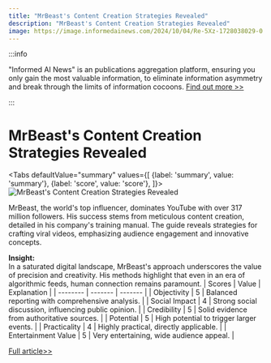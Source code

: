 ```yaml
---
title: "MrBeast's Content Creation Strategies Revealed"
description: "MrBeast's Content Creation Strategies Revealed"
image: https://image.informedainews.com/2024/10/04/Re-5Xz-1728038029-0.jpg
---
```



:::info

"Informed AI News" is an publications aggregation platform, ensuring you only gain the most valuable information, to eliminate information asymmetry and break through the limits of information cocoons.  [Find out more >>](/)

:::

# MrBeast's Content Creation Strategies Revealed


<Tabs
	defaultValue="summary"
	values={[
	{label: 'summary', value: 'summary'},
	{label: 'score', value: 'score'},
]}>
<TabItem value="summary">
<img
  src="https://image.informedainews.com/2024/10/04/Re-5Xz-1728038029-0.jpg"
  alt="MrBeast's Content Creation Strategies Revealed"
/>



MrBeast, the world's top influencer, dominates YouTube with over 317 million followers. His success stems from meticulous content creation, detailed in his company's training manual. The guide reveals strategies for crafting viral videos, emphasizing audience engagement and innovative concepts.

**Insight:**  
In a saturated digital landscape, MrBeast's approach underscores the value of precision and creativity. His methods highlight that even in an era of algorithmic feeds, human connection remains paramount.
</TabItem>
<TabItem value="score">
	| Scores     | Value   | Explanation |
	| -------- | ------- | ------- |
	| Objectivity  | 5    | Balanced reporting with comprehensive analysis.    |
	| Social Impact | 4     | Strong social discussion, influencing public opinion.    |
	| Credibility    | 5    | Solid evidence from authoritative sources.    |
	| Potential    | 5    | High potential to trigger larger events.    |
	| Practicality    | 4    | Highly practical, directly applicable.    |
	| Entertainment Value    | 5    | Very entertaining, wide audience appeal.    |
</TabItem>
</Tabs>

[Full article>>](https://xiaohu.ai/p/14177)
